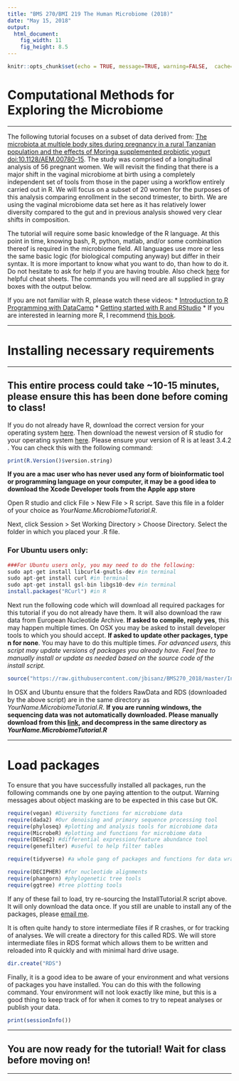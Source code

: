 ```yaml
---
title: "BMS 270/BMI 219 The Human Microbiome (2018)"
date: "May 15, 2018"
output: 
  html_document:
    fig_width: 11
    fig_height: 8.5
---
```


```r
knitr::opts_chunk$set(echo = TRUE, message=TRUE, warning=FALSE,  cache=F, tidy=TRUE)
```
# Computational Methods for Exploring the Microbiome
***

The following tutorial focuses on a subset of data derived from: [The microbiota at multiple body sites during pregnancy in a rural Tanzanian population and the effects of Moringa supplemented probiotic yogurt doi:10.1128/AEM.00780-15](http://aem.asm.org/content/early/2015/05/13/AEM.00780-15.abstract). The study was comprised of a longitudinal analysis of 56 pregnant women. We will revisit the finding that there is a major shift in the vaginal microbiome at birth using a completely independent set of tools from those in the paper using a workflow entirely carried out in R. We will focus on a subset of 20 women for the purposes of this analysis comparing enrollment in the second trimester, to birth. We are using the vaginal microbiome data set here as it has relatively lower diversity compared to the gut and in previous analysis showed very clear shifts in composition.


The tutorial will require some basic knowledge of the R language. At this point in time, knowing bash, R, python, matlab, and/or some combination thereof is required in the microbiome field. All languages use more or less the same basic logic (for biological computing anyway) but differ in their syntax. It is more important to know what you want to do, than how to do it. Do not hesitate to ask for help if you are having trouble. Also check [here](https://www.rstudio.com/resources/cheatsheets/) for helpful cheat sheets. The commands you will need are all supplied in gray boxes with the output below.
<br>

If you are not familiar with R, please watch these videos:
*  [Introduction to R Programming with DataCamp](https://www.youtube.com/watch?v=HkNFn6eosaU)
*  [Getting started with R and RStudio](https://www.youtube.com/watch?v=lVKMsaWju8w&t=3s)
*  If you are interested in learning more R, I recommend [this book](https://www.amazon.com/Learning-Step-Step-Function-Analysis/dp/1449357105).

***

# Installing necessary requirements {#Installation}

***

## This entire process could take ~10-15 minutes, please ensure this has been done before coming to class!

If you do not already have R, download the correct version for your operating system [here](https://cran.cnr.berkeley.edu/). Then download the newest version of R studio for your operating system [here](https://www.rstudio.com/products/rstudio/download2/). Please ensure your version of R is at least 3.4.2 . You can check this with the following command:

```r
print(R.Version()$version.string)
```

<b>If you are a mac user who has never used any form of bioinformatic tool or programming language on your computer, it may be a good idea to download the Xcode Developer tools from the Apple app store</b>

Open R studio and click File > New File > R script. Save this file in a folder of your choice as <i>YourName.MicrobiomeTutorial.R</i>.

Next, click Session > Set Working Directory > Choose Directory. Select the folder in which you placed your .R file.

### For Ubuntu users only:

```r
###For Ubuntu users only, you may need to do the following:
sudo apt-get install libcurl4-gnutls-dev #in terminal
sudo apt-get install curl #in terminal
sudo apt-get install gsl-bin libgs10-dev #in terminal
install.packages("RCurl") #in R
```

Next run the following code which will download all required packages for this tutorial if you do not already have them. It will also download the raw data from European Nucleotide Archive. <b>If asked to compile, reply yes</b>, this may happen multiple times. On OSX you may be asked to install developer tools to which you should accept. <b>If asked to update other packages, type n for none</b>. You may have to do this multiple times. <i>For advanced users, this script may update versions of packages you already have. Feel free to manually install or update as needed based on the source code of the install script.</i>

```r
source("https://raw.githubusercontent.com/jbisanz/BMS270_2018/master/InstallTutorial.R")
```

In OSX and Ubuntu ensure that the folders RawData and RDS (downloaded by the above script) are in the same directory as <i>YourName.MicrobiomeTutorial.R</i>. <b>If you are running windows, the sequencing data was not automatically downloaded. Please manually download from this [link](https://github.com/jbisanz/BMS270_BMI219/raw/master/tutorialdata.zip), and decompress in the same directory as <i>YourName.MicrobiomeTutorial.R</i></b>

***

# Load packages

To ensure that you have successfully installed all packages, run the following commands one by one paying attention to the output. Warning messages about object masking are to be expected in this case but OK.

```r
require(vegan) #Diversity functions for microbiome data
require(dada2) #Our denoising and primary sequence processing tool
require(phyloseq) #plotting and analysis tools for microbiome data
require(MicrobeR) #plotting and functions for microbiome data
require(DESeq2) #differential expression/feature abundance tool
require(genefilter) #useful to help filter tables

require(tidyverse) #a whole gang of packages and functions for data wrangling and graphing

require(DECIPHER) #for nucleotide alignments
require(phangorn) #phylogenetic tree tools
require(ggtree) #tree plotting tools

```

If any of these fail to load, try re-sourcing the InstallTutorial.R script above. It will only download the data once. If you still are unable to install any of the packages, please [email me](mailto:jordan.bisanz@ucsf.edu).

It is often quite handy to store intermediate files if R crashes, or for tracking of analyses. We will create a directory for this called RDS. We will store intermediate files in RDS format which allows them to be written and reloaded into R quickly and with minimal hard drive usage.

```r
dir.create("RDS")
```

Finally, it is a good idea to be aware of your environment and what versions of packages you have installed. You can do this with the following command. Your environment will not look exactly like mine, but this is a good thing to keep track of for when it comes to try to repeat analyses or publish your data.

```r
print(sessionInfo())
```

***

## You are now ready for the tutorial! Wait for class before moving on!

***

